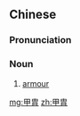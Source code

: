 {{also|甲冑}}
==Chinese==
{{zh-forms|alt=甲冑}}

===Pronunciation===
{{zh-pron
|m=jiǎzhòu
|c=gaap3 zau6
|cat=n
}}

===Noun===
{{zh-noun}}

# {{lb|zh|literary}} [[armour]]

[[mg:甲胄]]
[[zh:甲胄]]